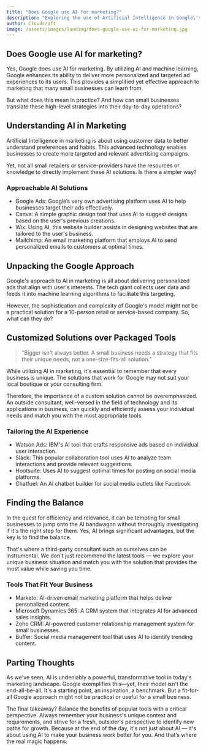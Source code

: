 ```yaml
---
title: "Does Google use AI for marketing?"
description: "Exploring the use of Artificial Intelligence in Google\'s marketing strategies and how small businesses can learn from this."
author: Cloudcraft
image: /assets/images/landing/does-google-use-ai-for-marketing.jpg
---
```


## Does Google use AI for marketing?

Yes, Google does use AI for marketing. By utilizing AI and machine learning, Google enhances its ability to deliver more personalized and targeted ad experiences to its users. This provides a simplified yet effective approach to marketing that many small businesses can learn from. 

But what does this mean in practice? And how can small businesses translate these high-level strategies into their day-to-day operations?

<ServicesBlurb />

## Understanding AI in Marketing

Artificial Intelligence in marketing is about using customer data to better understand preferences and habits. This advanced technology enables businesses to create more targeted and relevant advertising campaigns. 

Yet, not all small retailers or service-providers have the resources or knowledge to directly implement these AI solutions. Is there a simpler way?

### Approachable AI Solutions

* Google Ads: Google’s very own advertising platform uses AI to help businesses target their ads effectively.
* Canva: A simple graphic design tool that uses AI to suggest designs based on the user's previous creations. 
* Wix: Using AI, this website builder assists in designing websites that are tailored to the user's business. 
* Mailchimp: An email marketing platform that employs AI to send personalized emails to customers at optimal times.

## Unpacking the Google Approach

Google's approach to AI in marketing is all about delivering personalized ads that align with user's interests. The tech giant collects user data and feeds it into machine learning algorithms to facilitate this targeting.

However, the sophistication and complexity of Google's model might not be a practical solution for a 10-person retail or service-based company. So, what can they do?

<GetStartedBlurb />

## Customized Solutions over Packaged Tools

<blockquote> "Bigger isn't always better. A small business needs a strategy that fits their unique needs, not a one-size-fits-all solution." </blockquote>

While utilizing AI in marketing, it's essential to remember that every business is unique. The solutions that work for Google may not suit your local boutique or your consulting firm. 

Therefore, the importance of a custom solution cannot be overemphasized. An outside consultant, well-versed in the field of technology and its applications in business, can quickly and efficiently assess your individual needs and match you with the most appropriate tools.

### Tailoring the AI Experience 

* Watson Ads: IBM's AI tool that crafts responsive ads based on individual user interaction. 
* Slack: This popular collaboration tool uses AI to analyze team interactions and provide relevant suggestions.
* Hootsuite: Uses AI to suggest optimal times for posting on social media platforms. 
* Chatfuel: An AI chatbot builder for social media outlets like Facebook.

## Finding the Balance

In the quest for efficiency and relevance, it can be tempting for small businesses to jump onto the AI bandwagon without thoroughly investigating if it's the right step for them. Yes, AI brings significant advantages, but the key is to find the balance.

That's where a third-party consultant such as ourselves can be instrumental. We don't just recommend the latest tools — we explore your unique business situation and match you with the solution that provides the most value while saving you time.

### Tools That Fit Your Business 

* Marketo: AI-driven email marketing platform that helps deliver personalized content. 
* Microsoft Dynamics 365: A CRM system that integrates AI for advanced sales insights.
* Zoho CRM: AI-powered customer relationship management system for small businesses.
* Buffer: Social media management tool that uses AI to identify trending content.

## Parting Thoughts

As we've seen, AI is undeniably a powerful, transformative tool in today's marketing landscape. Google exemplifies this—yet, their model isn't the end-all-be-all. It's a starting point, an inspiration, a benchmark. But a fit-for-all Google approach might not be practical or useful for a small business.

The final takeaway? Balance the benefits of popular tools with a critical perspective. Always remember your business's unique context and requirements, and strive for a fresh, outsider's perspective to identify new paths for growth. Because at the end of the day, it's not just about AI — it's about using AI to make your business work better for you. And that’s where the real magic happens.
